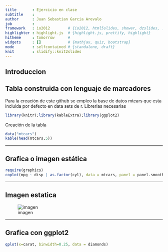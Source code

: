 ```yaml
---
title       : Ejercicio en clase
subtitle    : 
author      : Juan Sebastian Garcia Arevalo
job         : 
framework   : io2012        # {io2012, html5slides, shower, dzslides, ...}
highlighter : highlight.js  # {highlight.js, prettify, highlight}
hitheme     : tomorrow      # 
widgets     : []            # {mathjax, quiz, bootstrap}
mode        : selfcontained # {standalone, draft}
knit        : slidify::knit2slides
---
```


## Introduccion 


## Tabla construida con lenguaje de marcadores 
Para la creación de este github se empleo la base de datos mtcars que esta incluida por defecto en data sets de r.
Librerias necesarias 

```r
library(knitr);library(kableExtra);library(ggplot2)
```

Creación de la tabla
```r
data("mtcars")
kable(head(mtcars,5))
```


---

## Grafica o imagen estática  
```r
require(graphics)
coplot(mpg ~ disp | as.factor(cyl), data = mtcars, panel = panel.smooth, rows = 1)
```


---

## Imagen estatica  
![imagen](http://www.eltiempo.com/contenido/multimedia/fotos/viajar/IMAGEN/IMAGEN-14665899-2.png)      

---

## Grafica con ggplot2

```r
qplot(x=carat, binwidth=0.25, data = diamonds)
```

